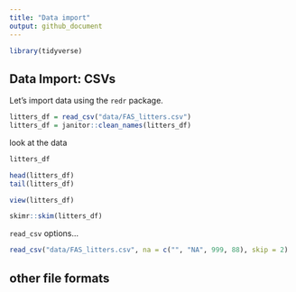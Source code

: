 ```yaml
---
title: "Data import"
output: github_document
---
```


```r
library(tidyverse)
```



## Data Import: CSVs

Let's import data using the `redr` package.

```r
litters_df = read_csv("data/FAS_litters.csv")
litters_df = janitor::clean_names(litters_df)
```


look at the data

```r
litters_df

head(litters_df)
tail(litters_df)
```


```r
view(litters_df)
```


```r
skimr::skim(litters_df)
```




`read_csv` options...

```r
read_csv("data/FAS_litters.csv", na = c("", "NA", 999, 88), skip = 2)
```


## other file formats 







